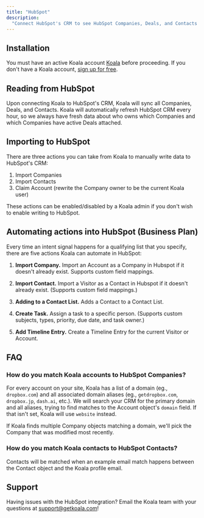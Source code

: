 ```yaml
---
title: "HubSpot"
description:
  "Connect HubSpot's CRM to see HubSpot Companies, Deals, and Contacts in Koala. Optionally, write intent signals back to HubSpot."
---
```


## Installation

You must have an active Koala account [Koala](https://app.getkoala.com)
before proceeding. If you don't have a Koala account,
[sign up for free](https://app.getkoala.com/signup).

## Reading from HubSpot

Upon connecting Koala to HubSpot's CRM, Koala will sync all Companies, Deals, and Contacts. Koala will automatically refresh HubSpot CRM every hour, so we always have fresh data about who owns which Companies and which Companies have active Deals attached.

## Importing to HubSpot

There are three actions you can take from Koala to manually write data to HubSpot's CRM:

1. Import Companies
2. Import Contacts
3. Claim Account (rewrite the Company owner to be the current Koala user)

These actions can be enabled/disabled by a Koala admin if you don't wish to enable writing to HubSpot.

## Automating actions into HubSpot (Business Plan)

Every time an intent signal happens for a qualifying list that you specify, there are five actions Koala can automate in HubSpot:

1. **Import Company.** Import an Account as a Company in Hubspot if it doesn't already exist. Supports custom field mappings.

2. **Import Contact.** Import a Visitor as a Contact in Hubspot if it doesn't already exist. (Supports custom field mappings.)

3. **Adding to a Contact List.** Adds a Contact to a Contact List.

4. **Create Task.** Assign a task to a specific person. (Supports custom subjects, types, priority, due date, and task owner.)

5. **Add Timeline Entry.** Create a Timeline Entry for the current Visitor or Account.

## FAQ

### How do you match Koala accounts to HubSpot Companies?

For every account on your site, Koala has a list of a domain (eg., `dropbox.com`) and all associated domain aliases (eg., `getdropbox.com`, `dropbox.jp`, `dash.ai`, etc.). We will search your CRM for the primary domain and all aliases, trying to find matches to the Account object's `domain` field. If that isn't set, Koala will use `website` instead.

If Koala finds multiple Company objects matching a domain, we'll pick the Company that was modified most recently.

### How do you match Koala contacts to HubSpot Contacts?

Contacts will be matched when an example email match happens between the Contact object and the Koala profile email.

## Support

Having issues with the HubSpot integration? Email the Koala team with your
questions at support@getkoala.com!
